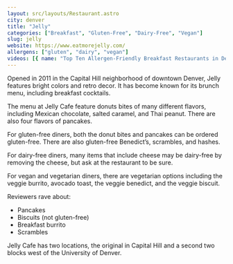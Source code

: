```yaml
---
layout: src/layouts/Restaurant.astro
city: denver
title: "Jelly"
categories: ["Breakfast", "Gluten-Free", "Dairy-Free", "Vegan"]
slug: jelly
website: https://www.eatmorejelly.com/
allergens: ["gluten", "dairy", "vegan"]
videos: [{ name: "Top Ten Allergen-Friendly Breakfast Restaurants in Denver, Colorado", url: "https://www.youtube.com/watch?v=h3YFkmc6GvU" }]
---
```


Opened in 2011 in the Capital Hill neighborhood of downtown Denver, Jelly features bright colors and retro decor. It has become known for its brunch menu, including breakfast cocktails.

The menu at Jelly Cafe feature donuts bites of many different flavors, including Mexican chocolate, salted caramel, and Thai peanut. There are also four flavors of pancakes.

For gluten-free diners, both the donut bites and pancakes can be ordered gluten-free. There are also gluten-free Benedict’s, scrambles, and hashes. 

For dairy-free diners, many items that include cheese may be dairy-free by removing the cheese, but ask at the restaurant to be sure.

For vegan and vegetarian diners, there are vegetarian options including the veggie burrito, avocado toast, the veggie benedict, and the veggie biscuit.

Reviewers rave about:
* Pancakes
* Biscuits (not gluten-free)
* Breakfast burrito
* Scrambles

Jelly Cafe has two locations, the original in Capital Hill and a second two blocks west of the University of Denver.
